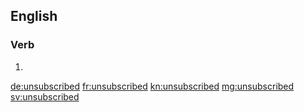 ==English==

===Verb===
{{head|en|verb form}}

# {{en-past of|unsubscribe}}

[[de:unsubscribed]]
[[fr:unsubscribed]]
[[kn:unsubscribed]]
[[mg:unsubscribed]]
[[sv:unsubscribed]]